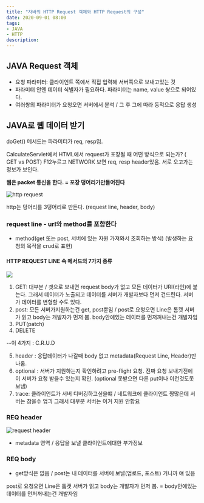 ```yaml
---
title: "자바의 HTTP Request 객체와 HTTP Request의 구성"
date: 2020-09-01 08:00
tags:
- JAVA
- HTTP
description: 
---
```


## JAVA Request 객체

- 요청 파라미터: 클라이언트 쪽에서 직접 입력해 서버쪽으로 보내고있는 것
- 파라미터 안엔 데이터 식별자가 필요하다. 파라미터는 name, value 쌍으로 되어있다.
- 여러쌍의 파라미터가 요청오면 서버에서 분석 / 그 후 그에 따라 동적으로 응답 생성

## JAVA로 웹 데이터 받기

doGet() 메서드는 파라미터가 req, resp임.

CalculateServlet에서 HTML에서 request가 포장될 때 어떤 방식으로 되는가? ( GET vs POST)
F12누르고 NETWORK 보면 req, resp header있음. 서로 오고가는 정보가 보인다.

**웹은 packet 통신을 한다. = 포장 덩어리가만들어진다**

![http request](https://img1.daumcdn.net/thumb/R1280x0/?scode=mtistory2&fname=https%3A%2F%2Fblog.kakaocdn.net%2Fdn%2FxZRBU%2FbtqHp6F9BsW%2F03SeylnDkBQF6vYkNirkyK%2Fimg.png)

http는 덩어리를 3덩어리로 만든다. (request line, header, body)

### request line - url와 method를 포함한다

- method(get 또는 post, 서버에 있는 자원 가져와서 조회하는 방식) (발생하는 요청의 목적을 crud로 표현)

#### HTTP REQUEST LINE 속 메서드의 7가지 종류

![](https://img1.daumcdn.net/thumb/R1280x0/?scode=mtistory2&fname=https%3A%2F%2Fblog.kakaocdn.net%2Fdn%2FbhA4uy%2FbtqHoWiTYJ9%2FalWx4H8zfcAkP9NlHfQpe1%2Fimg.png)

1. GET: 대부분 / 겟으로 보내면 request body가 없고 모든 데이터가 URI(라인)에 붙는다. 그래서 데이터가 노출되고 데이터를 서버가 개발자보다 먼저 건드린다. 서버가 데이터를 변형할 수도 있다.
2. post: 모든 서버가지원하는건 get, post뿐임 / post로 요청오면 Line은 톰캣 서버가 읽고 body는 개발자가 먼저 봄. body안에있는 데이터를 먼저꺼내는건 개발자임
3. PUT(patch)
4. DELETE

--이 4가지 : C.R.U.D

5. header : 응답데이터가 나갈때 body 없고 metadata(Request Line, Header)만 나옴.
6. optional : 서버가 지원하는지 확인하려고 pre-flight 요청. 진짜 요청 보내기전에 이 서버가 요청 받을수 있는지 확인. (optional 못받으면 다른 put이나 이런것도못보냄)
7. trace: 클라이언트가 서버 디버깅하고싶을떄 / 네트워크에 클라이언트 짱많은데 서버는 참을수 업긔 그래서 대부분 서버는 이거 지원 안함요

### REQ header

![request header](https://img1.daumcdn.net/thumb/R1280x0/?scode=mtistory2&fname=https%3A%2F%2Fblog.kakaocdn.net%2Fdn%2FbsLH63%2FbtqHzE81nfb%2FRoGygutVjZOvbTCa3RS4xk%2Fimg.png)

- metadata 영역 / 응답을 보낼 클라이언트에대한 부가정보

### REQ body

- get방식은 없음 / post는 내 데이터를 서버에 보낼(업로드, 포스트) 거니까 얘 있음

post로 요청오면 Line은 톰캣 서버가 읽고 body는 개발자가 먼저 봄.
= body안에있는 데이터를 먼저꺼내는건 개발자임
